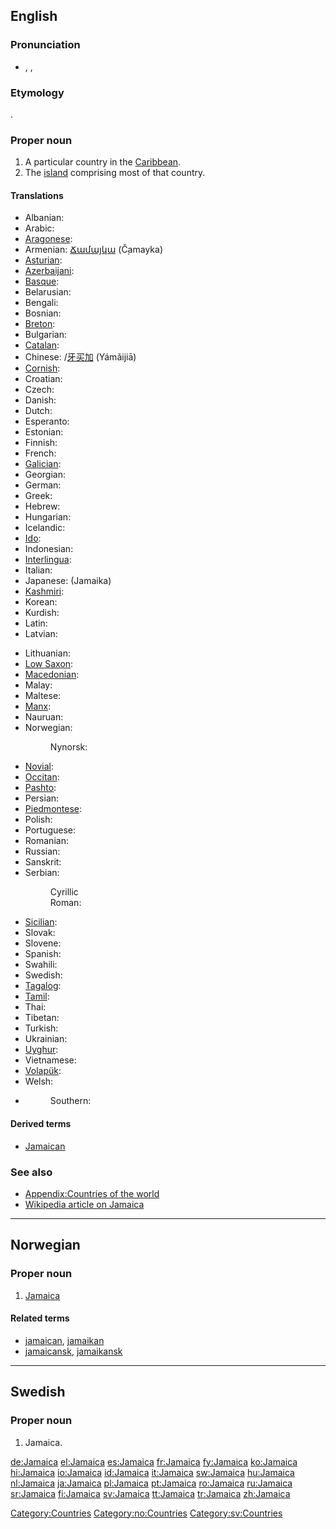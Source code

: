 {{also|jamaica}}
==English==
{{wikipedia}}

===Pronunciation===
* {{enPR|jə-mā'kə}}, {{IPA|/dʒˈmeɪ.kə/}}, {{SAMPA|/dZ@"meI.k@/}}

===Etymology===
{{etyl|tnq}} {{term|Xaymaca||land of wood and water|lang=tnq}}.

===Proper noun===
{{en-proper noun}}

# A particular country in the [[Caribbean]].
# The [[island]] comprising most of that country.

====Translations====
{{trans-top|country in the Caribbean}}
* Albanian: {{t|sq|Xhamajka|xs=Albanian}}
* Arabic: {{t-|ar|جامايكا|sc=Arab}}
* [[Aragonese]]: {{t|an|Chamaica|xs=Aragonese}}
* Armenian: [[Ճամայկա]] (Č̣amayka)
* [[Asturian]]: {{t|ast|Xamaica|xs=Asturian}}
* [[Azerbaijani]]: {{t|az|Yamayka|xs=Azeri}}
* [[Basque]]: {{t-|eu|Jamaika|xs=Basque}}
* Belarusian: {{t-|be|Ямайка|sc=Cyrl|xs=Belarusian}}
* Bengali: {{t-|bn|জামাইকা|sc=Beng|xs=Bengali}}
* Bosnian: {{t-|bs|Jamajka|f}}
* [[Breton]]: {{t-|br|Jamaika|xs=Breton}}
* Bulgarian: {{t-|bg|Ямайка|sc=Cyrl}}
* [[Catalan]]: {{t-|ca|Jamaica}}
* Chinese: {{t|cmn|牙買加|sc=Hani|xs=Mandarin}}/[[牙买加]] (Yámǎijiā)
* [[Cornish]]: {{t|kw|Jamayka|xs=Cornish}}
* Croatian: {{t-|hr|Jamajka}}
* Czech: {{t-|cs|Jamajka}}
* Danish: {{t-|da|Jamaica}}
* Dutch: {{t+|nl|Jamaica}}
* Esperanto: {{t-|eo|Jamajko|xs=Esperanto}}
* Estonian: {{t-|et|Jamaica}}
* Finnish: {{t+|fi|Jamaika}}
* French: {{t+|fr|Jamaïque|f}}
* [[Galician]]: {{t|gl|Xamaica|f}}
* Georgian: {{t|ka|იამაიკა|tr=iamaika|xs=Georgian}}
* German: {{t+|de|Jamaika}}
* Greek: {{t+|el|Τζαμάικα|f|tr=Tzamáika|sc=Grek}}
* Hebrew: {{t+|he|ג'מייקה|sc=Hebr}}
* Hungarian: {{t+|hu|Jamaica}}
* Icelandic: {{t+|is|Jamaíka}}
* [[Ido]]: {{t+|io|Jamaika|xs=Ido}}
* Indonesian: {{t-|id|Jamaika|xs=Indonesian}}
* [[Interlingua]]: {{t-|ia|Jamaica|xs=Interlingua}}
* Italian: {{t-|it|Giamaica|f}}
* Japanese: {{t-|ja|ジャマイカ|sc=Jpan}} (Jamaika)
* [[Kashmiri]]: {{t|ks|जमैका|sc=Deva|xs=Kashmiri}}
* Korean: {{t+|ko|자메이카|sc=Hang}}
* Kurdish: {{t|ku|Jamaîka}}
* Latin: {{t|la|Iamaica}}
* Latvian: {{t-|lv|Jamaika|xs=Latvian}}
{{trans-mid}}
* Lithuanian: {{t+|lt|Jamaika|xs=Lithuanian}}
* [[Low Saxon]]: {{t-|nds|Jamaika|xs=Low Saxon}}
* [[Macedonian]]: {{t-|mk|Јамајка|tr=Jamájka|sc=Cyrl|xs=Macedonian}}
* Malay: {{t-|ms|Jamaika|xs=Malay}}
* Maltese: {{t-|mt|Ġammajka|xs=Maltese}}
* [[Manx]]: {{t|gv|Yn Yamaicey|xs=Manx}}
* Nauruan: {{t-|na|Jamaica|xs=Nauruan}}
* Norwegian: {{t-|no|Jamaica}}
*: Nynorsk: {{t-|nn|Jamaica|xs=Norwegian Nynorsk}}
* [[Novial]]: {{tø|nov|Jamaika|xs=Novial}}
* [[Occitan]]: {{t-|oc|Jamaica|xs=Occitan}}
* [[Pashto]]: {{t|ps|جمايکا|sc=Arab|xs=Pashto}}
* Persian: {{t|fa|جامائیکا|sc=fa-Arab|xs=Persian}}
* [[Piedmontese]]: {{tø|pms|Giamàica|xs=Piemontese}}
* Polish: {{t+|pl|Jamajka}}
* Portuguese: {{t+|pt|Jamaica}}
* Romanian: {{t+|ro|Jamaica|f}}
* Russian: {{t+|ru|Ямайка|tr=Jamájka|sc=Cyrl}}
* Sanskrit: {{t|sa|जमैका|sc=Deva|xs=Sanskrit}}
* Serbian:
*: Cyrillic {{t-|sr|Јамајка|f|sc=Cyrl}}
*: Roman: {{t-|sr|Jamajka|f}}
* [[Sicilian]]: {{t-|scn|Giamaica|xs=Sicilian}}
* Slovak: {{t-|sk|Jamajka}}
* Slovene: {{t+|sl|Jamajka}}
* Spanish: {{t+|es|Jamaica}}
* Swahili: {{t+|sw|Jamaika|xs=Swahili}}
* Swedish: {{t+|sv|Jamaica}}
* [[Tagalog]]: {{t-|tl|Jamaica|xs=Tagalog}}
* [[Tamil]]: {{t|ta|யமேக்கா|xs=Tamil}}
* Thai: {{t|th|ประเทศจาเมกา|sc=Thai|xs=Thai}}
* Tibetan: {{tø|bo|ཡ་མས་ཁ|xs=Tibetan}}
* Turkish: {{t+|tr|Jamaika}}
* Ukrainian: {{t+|uk|Ямайка|sc=Cyrl|xs=Ukrainian}}
* [[Uyghur]]: {{t|ug|يامايكا|sc=ug-Arab|xs=Uyghur}}
* Vietnamese: {{t-|vi|Jamaica|xs=Vietnamese}}
* [[Volapük]]: {{t|vo|Camekeän|xs=Volapük}}
* Welsh: {{t-|cy|Jamaica|xs=Welsh}}
* {{trreq|Zazaki}}
*: Southern: {{tø|diq|Cameika}}
{{trans-bottom}}

====Derived terms====
* [[Jamaican]]

===See also===
* [[Appendix:Countries of the world]]
* [[w:Jamaica|Wikipedia article on Jamaica]]

[[Category:Countries]]

----

==Norwegian==

===Proper noun===
{{infl|no|proper noun}}

# [[#English|Jamaica]]

====Related terms====
* [[jamaican]], [[jamaikan]]
* [[jamaicansk]], [[jamaikansk]]

[[Category:no:Countries]]

----

==Swedish==

===Proper noun===
{{infl|sv|proper noun}}

# Jamaica.

[[Category:sv:Countries]]

[[de:Jamaica]]
[[el:Jamaica]]
[[es:Jamaica]]
[[fr:Jamaica]]
[[fy:Jamaica]]
[[ko:Jamaica]]
[[hi:Jamaica]]
[[io:Jamaica]]
[[id:Jamaica]]
[[it:Jamaica]]
[[sw:Jamaica]]
[[hu:Jamaica]]
[[nl:Jamaica]]
[[ja:Jamaica]]
[[pl:Jamaica]]
[[pt:Jamaica]]
[[ro:Jamaica]]
[[ru:Jamaica]]
[[sr:Jamaica]]
[[fi:Jamaica]]
[[sv:Jamaica]]
[[tt:Jamaica]]
[[tr:Jamaica]]
[[zh:Jamaica]]